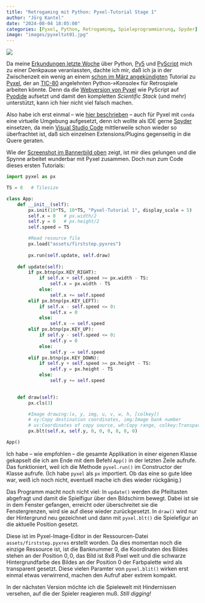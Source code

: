 ```yaml
---
title: "Retrogaming mit Python: Pyxel-Tutorial Stage 1"
author: "Jörg Kantel"
date: "2024-08-04 18:05:00"
categories: [Pyxel, Python, Retrogaming, Spieleprogrammierung, Spyder]
image: "images/pyxeltut01.jpg"
---
```


[![](images/pyxeltut01-b.jpg)](https://www.flickr.com/photos/schockwellenreiter/53899728260/)

Da meine [Erkundungen letzte Woche](https://kantel.github.io/posts/2024072701_py5_pyscript/) über Python, [Py5](http://cognitiones.kantel-chaos-team.de/programmierung/creativecoding/processing/py5.html) und [PyScript](http://cognitiones.kantel-chaos-team.de/programmierung/python/pyscript.html) mich zu einer Denkpause veranlassten, dachte ich mir, daß ich ja in der Zwischenzeit ein wenig an einem [schon im März angekündigten](https://kantel.github.io/posts/2024032002_first_steps_pyxel/) Tutorial zu [Pyxel](http://cognitiones.kantel-chaos-team.de/multimedia/spieleprogrammierung/pyxel.html), der an [TIC-80](http://cognitiones.kantel-chaos-team.de/multimedia/spieleprogrammierung/tic80.html) angelehnten Python-»Konsole« für Retrospiele arbeiten könnte. Denn da die [Webversion von Pyxel](https://github.com/kitao/pyxel/wiki/How-To-Use-Pyxel-Web) wie PyScript auf [Pyodide](http://cognitiones.kantel-chaos-team.de/programmierung/python/pyodide.html) aufsetzt und damit den kompletten *Scientific Stack* (und mehr) unterstützt, kann ich hier nicht viel falsch machen.

Also habe ich erst einmal -- wie [hier beschrieben](https://kantel.github.io/posts/2024062502_python_envs/) -- auch für Pyxel mit `conda` eine virtuelle Umgebung aufgesetzt, denn ich wollte als IDE gerne [Spyder](http://cognitiones.kantel-chaos-team.de/programmierung/python/spyder.html) einsetzen, da mein [Visual Studio Code](http://cognitiones.kantel-chaos-team.de/produktivitaet/visualstudiocode.html) mittlerweile schon wieder so überfrachtet ist, daß sich einzelnen Extensions/Plugins gegenseitig in die Quere geraten.

Wie der [Screenshot im Bannerbild oben](https://www.flickr.com/photos/schockwellenreiter/53899728260/) zeigt, ist mir dies gelungen und die Spynne arbeitet wunderbar mit Pyxel zusammen. Doch nun zum Code dieses ersten Tutorials:

~~~python
import pyxel as px

TS = 8   # Tilesize

class App:
    def __init__(self):
        px.init(10*TS, 10*TS, "Pyxel-Tutorial 1", display_scale = 5)
        self.x = 0   # px.width/2
        self.y = 0   # px.height/2
        self.speed = TS

        #Read resource file
        px.load("assets/firststep.pyxres")
        
        px.run(self.update, self.draw)
        
    def update(self):
        if px.btnp(px.KEY_RIGHT):
            if self.x + self.speed >= px.width - TS:
                self.x = px.width - TS
            else:
                self.x += self.speed
        elif px.btnp(px.KEY_LEFT):
            if self.x - self.speed <= 0:
                self.x = 0
            else:
                self.x -= self.speed
        elif px.btnp(px.KEY_UP):
            if self.y - self.speed <= 0:
                self.y = 0
            else:
                self.y -= self.speed
        elif px.btnp(px.KEY_DOWN):
            if self.y + self.speed >= px.height - TS:
                self.y = px.height - TS
            else:
                self.y += self.speed
            

    def draw(self):
        px.cls(3)

        #Image drawing:(x, y, img, u, v, w, h, [colkey])
        # xy:Copy destination coordinates, img:Image bank number
        # uv:Coordinates of copy source, wh:Copy range, colkey:Transparent color
        px.blt(self.x, self.y, 0, 0, 0, 8, 8, 0)

App()
~~~

Ich habe -- wie empfohlen -- die gesamte Applikation in einer eigenen Klasse gekapselt die ich am Ende mit dem Befehl `App()` in der letzten Zeile aufrufe. Das funktioniert, weil ich die Methode `pyxel.run()` im Constructor der Klasse aufrufe. (Ich habe `pyxel` als `px` importiert. Ob das eine so gute Idee war, weiß ich noch nicht, eventuell mache ich dies wieder rückgänig.)

Das Programm macht noch nicht viel: In `update()` werden die Pfeiltasten abgefragt und damit die Spielfigur über den Bildschirm bewegt. Dabei ist sie in dem Fenster gefangen, erreicht oder überschreitet sie die Fenstergrenzen, wird sie auf diese wieder zurückgesetzt. In `draw()` wird nur der Hintergrund neu gezeichnet und dann mit `pyxel.blt()` die Spielefigur an die aktuelle Position gesetzt.

Diese ist im Pyxel-Image-Editor in der Ressourcen-Datei `assets/firststep.pyxres` erstellt worden. Da dies momentan noch die einzige Ressource ist, ist die Banknummer $0$, die Koordinaten des Bildes stehen an der Position $0, 0$, das Bild ist $8$x$8$ Pixel weit und die schwarze Hintergrundfarbe des Bildes an der Position $0$ der Farbpalette wird als transparent gesetzt. Diese vielen Paramter von `pyxel.blit()` wirken erst einmal etwas verwirrend, machen den Aufruf aber extrem kompakt.

In der nächsten Version möchte ich die Spielewelt mit Hindernissen versehen, auf die der Spieler reagieren muß. *Still digging!*